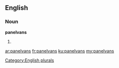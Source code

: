 ==English==

===Noun===
'''panelvans'''

# {{plural of|[[panelvan]]}}

[[Category:English plurals]]

[[ar:panelvans]]
[[fr:panelvans]]
[[ku:panelvans]]
[[my:panelvans]]